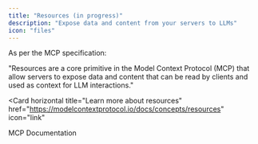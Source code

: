 ```yaml
---
title: "Resources (in progress)"
description: "Expose data and content from your servers to LLMs"
icon: "files"
---
```


As per the MCP specification:

<Info title="Resources">
  "Resources are a core primitive in the Model Context Protocol (MCP) that allow servers to expose data and content that
  can be read by clients and used as context for LLM interactions."
</Info>

<Card
  horizontal
  title="Learn more about resources"
  href="https://modelcontextprotocol.io/docs/concepts/resources"
  icon="link"
>
  <p>MCP Documentation</p>
</Card>
